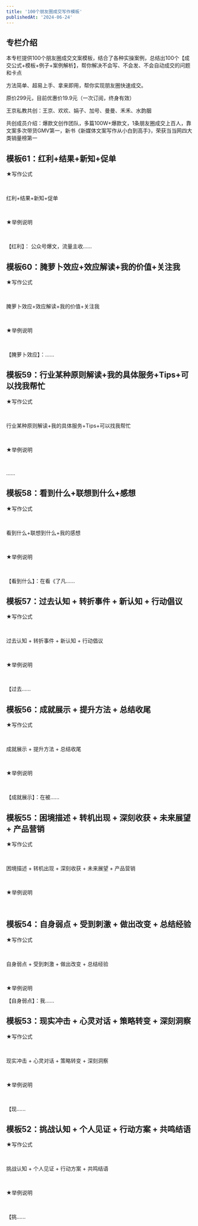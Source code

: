 ```yaml
---
title: '100个朋友圈成交写作模板'
publishedAt: '2024-06-24'
---
```


## 专栏介绍

本专栏提供100个朋友圈成交文案模板，结合了各种实操案例，总结出100个【成交公式+模板+例子+案例解析】，帮你解决不会写、不会发、不会自动成交的问题和卡点  
  
方法简单、超易上手、拿来即用，帮你实现朋友圈快速成交。  
  
原价299元，目前优惠价19.9元（一次订阅，终身有效）  
  
王京私教共创：王京、欢欢、娟子、加号、曼曼、禾禾、水韵胭  
  
共创成员介绍：爆款文创作团队，多篇100W+爆款文，1条朋友圈成交上百人，靠文案多次带货GMV第一，新书《新媒体文案写作从小白到高手》，荣获当当网四大类销量榜第一

## 模板61：红利+结果+新知+促单
★写作公式

 

红利+结果+新知+促单

 

★举例说明

 

【红利】： 公众号爆文，流量主收......

## 模板60：腌萝卜效应+效应解读+我的价值+关注我
★写作公式

 

腌萝卜效应+效应解读+我的价值+关注我

 

★举例说明

 

【腌萝卜效应】：......

## 模板59：行业某种原则解读+我的具体服务+Tips+可以找我帮忙
★写作公式

 

行业某种原则解读+我的具体服务+Tips+可以找我帮忙

 

★举例说明

 

......

## 模板58：看到什么+联想到什么+感想
★写作公式

 

看到什么+联想到什么+我的感想

 

★举例说明

 

【看到什么】：在看《了凡......

## 模板57：过去认知 + 转折事件 + 新认知 + 行动倡议
★写作公式

 

过去认知 + 转折事件 + 新认知 + 行动倡议

 

★举例说明

 

【过去......

## 模板56：成就展示 + 提升方法 + 总结收尾
★写作公式

 

成就展示 + 提升方法 + 总结收尾

 

★举例说明

 

【成就展示】：在被......

## 模板55：困境描述 + 转机出现 + 深刻收获 + 未来展望 + 产品营销
★写作公式

 

困境描述 + 转机出现 + 深刻收获 + 未来展望 + 产品营销

 

★举例说明

 

## 模板54：自身弱点 + 受到刺激 + 做出改变 + 总结经验
★写作公式

 

自身弱点 + 受到刺激 + 做出改变 + 总结经验

 

★举例说明

【自身弱点】：我......

## 模板53：现实冲击 + 心灵对话 + 策略转变 + 深刻洞察
★写作公式

 

现实冲击 + 心灵对话 + 策略转变 + 深刻洞察

 

★举例说明

 

【现......

## 模板52：挑战认知 + 个人见证 + 行动方案 + 共鸣结语
★写作公式

 

挑战认知 + 个人见证 + 行动方案 + 共鸣结语

 

★举例说明

 

【挑......

